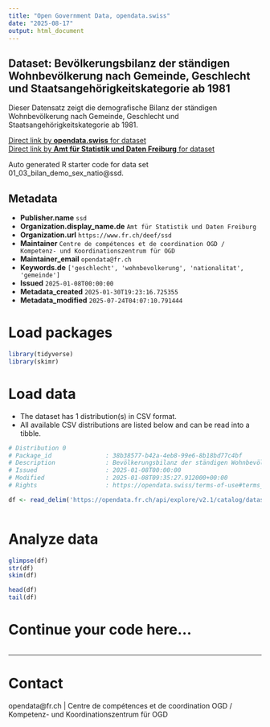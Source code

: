 ```yaml
---
title: "Open Government Data, opendata.swiss"
date: "2025-08-17"
output: html_document
---
```


## Dataset: Bevölkerungsbilanz der ständigen Wohnbevölkerung nach Gemeinde, Geschlecht und Staatsangehörigkeitskategorie ab 1981

Dieser Datensatz zeigt die demografische Bilanz der ständigen Wohnbevölkerung nach Gemeinde, Geschlecht und Staatsangehörigkeitskategorie ab 1981.

[Direct link by **opendata.swiss** for dataset](https://opendata.swiss/de/dataset/bevolkerungsbilanz-der-standigen-wohnbevolkerung-nach-gemeinde-geschlecht-und-staatsangeho-1981)<br>
[Direct link by **Amt für Statistik und Daten Freiburg** for dataset](https://opendata.fr.ch/explore/dataset/01_03_bilan_demo_sex_natio/)

Auto generated R starter code for data set 01_03_bilan_demo_sex_natio@ssd.

## Metadata

- **Publisher.name** `ssd`
- **Organization.display_name.de** `Amt für Statistik und Daten Freiburg`
- **Organization.url** `https://www.fr.ch/deef/ssd`
- **Maintainer** `Centre de compétences et de coordination OGD / Kompetenz- und Koordinationszentrum für OGD`
- **Maintainer_email** `opendata@fr.ch`
- **Keywords.de** `['geschlecht', 'wohnbevolkerung', 'nationalitat', 'gemeinde']`
- **Issued** `2025-01-08T00:00:00`
- **Metadata_created** `2025-01-30T19:23:16.725355`
- **Metadata_modified** `2025-07-24T04:07:10.791444`


# Load packages

```r

library(tidyverse)
library(skimr)

```

# Load data

-   The dataset has 1 distribution(s) in CSV format.
-   All available CSV distributions are listed below and can be read into a tibble.

```r

# Distribution 0
# Package_id               : 38b38577-b42a-4eb8-99e6-8b18bd77c4bf
# Description              : Bevölkerungsbilanz der ständigen Wohnbevölkerung nach Gemeinde, Geschlecht und Staatsangehörigkeitskategorie ab 1981 (csv)
# Issued                   : 2025-01-08T00:00:00
# Modified                 : 2025-01-08T09:35:27.912000+00:00
# Rights                   : https://opendata.swiss/terms-of-use#terms_by

df <- read_delim('https://opendata.fr.ch/api/explore/v2.1/catalog/datasets/01_03_bilan_demo_sex_natio/exports/csv?use_labels=true')



```

# Analyze data

```r

glimpse(df)
str(df)
skim(df)

head(df)
tail(df)

```

# Continue your code here...

```r

```

------------------------------------------------------------------------

# Contact

opendata@fr.ch | Centre de compétences et de coordination OGD / Kompetenz- und Koordinationszentrum für OGD
